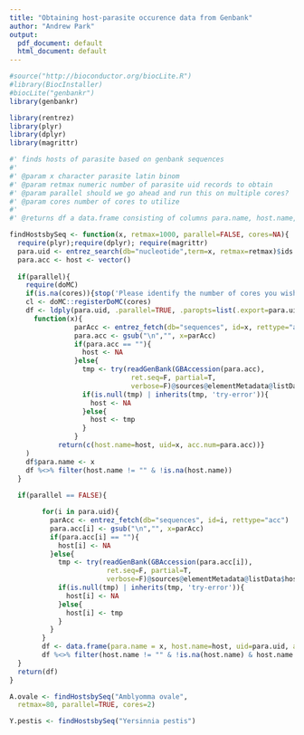 ```yaml
---
title: "Obtaining host-parasite occurence data from Genbank"
author: "Andrew Park"
output:
  pdf_document: default
  html_document: default
---
```




```r
#source("http://bioconductor.org/biocLite.R")
#library(BiocInstaller)
#biocLite("genbankr")
library(genbankr)

library(rentrez)
library(plyr)
library(dplyr)
library(magrittr)

```


```r

#' finds hosts of parasite based on genbank sequences
#'
#' @param x character parasite latin binom
#' @param retmax numeric number of parasite uid records to obtain
#' @param parallel should we go ahead and run this on multiple cores? 
#' @param cores number of cores to utilize 
#' 
#' @returns df a data.frame consisting of columns para.name, host.name, uid, acc.num

findHostsbySeq <- function(x, retmax=1000, parallel=FALSE, cores=NA){
  require(plyr);require(dplyr); require(magrittr)
  para.uid <- entrez_search(db="nucleotide",term=x, retmax=retmax)$ids
  para.acc <- host <- vector()
  
  if(parallel){
    require(doMC)
    if(is.na(cores)){stop('Please identify the number of cores you wish to use')}
    cl <- doMC::registerDoMC(cores)
    df <- ldply(para.uid, .parallel=TRUE, .paropts=list(.export=para.uid),
      function(x){
				parAcc <- entrez_fetch(db="sequences", id=x, rettype="acc")
				para.acc <- gsub("\n","", x=parAcc)
				if(para.acc == ""){
				  host <- NA
				}else{
				  tmp <- try(readGenBank(GBAccession(para.acc), 
				              ret.seq=F, partial=T, 
				              verbose=F)@sources@elementMetadata@listData$host)
				  if(is.null(tmp) | inherits(tmp, 'try-error')){
				    host <- NA
				  }else{
				    host <- tmp
				  }
				}
		    return(c(host.name=host, uid=x, acc.num=para.acc))}
    )
    df$para.name <- x
    df %<>% filter(host.name != "" & !is.na(host.name))
  } 
  
  if(parallel == FALSE){

		for(i in para.uid){
		  parAcc <- entrez_fetch(db="sequences", id=i, rettype="acc")
		  para.acc[i] <- gsub("\n","", x=parAcc)
		  if(para.acc[i] == ""){
		    host[i] <- NA
		  }else{
		    tmp <- try(readGenBank(GBAccession(para.acc[i]), 
		                ret.seq=F, partial=T, 
		                verbose=F)@sources@elementMetadata@listData$host)
		    if(is.null(tmp) | inherits(tmp, 'try-error')){
		      host[i] <- NA
		    }else{
		      host[i] <- tmp
		    }
		  }
		}
		df <- data.frame(para.name = x, host.name=host, uid=para.uid, acc.num=para.acc)
		df %<>% filter(host.name != "" & !is.na(host.name) & host.name!=x)
  }
  return(df)
}

```









```r

A.ovale <- findHostsbySeq("Amblyomma ovale", 
  retmax=80, parallel=TRUE, cores=2) 

Y.pestis <- findHostsbySeq("Yersinnia pestis") 

```






